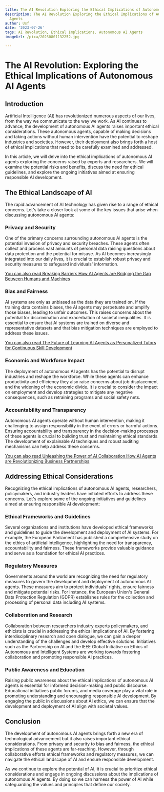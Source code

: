 ```yaml
---
title: The AI Revolution Exploring the Ethical Implications of Autonomous AI Agents
description: The AI Revolution Exploring the Ethical Implications of Autonomous AI
  Agents
author: Usf
date: '2023-07-26'
tags: AI Revolution, Ethical Implications, Autonomous AI Agents
imageUrl: /pixa/20230801132252.jpg

---
```

# The  AI Revolution: Exploring the Ethical Implications of  Autonomous AI Agents

##  Introduction

Artificial  Intelligence (AI) has revolutionized numerous aspects of our lives, from the way  we  communicate to the way we work. As AI continues to advance, the development of autonomous AI agents raises important ethical considerations. These autonomous agents, capable of making decisions and taking actions without human intervention have the potential to reshape industries and societies. However, their deployment also brings forth a host of ethical implications that need to be carefully examined and addressed.

In this article, we will delve into the ethical implications of autonomous AI agents exploring the concerns raised by experts and researchers.  We will examine  the potential risks and benefits, discuss the need for ethical guidelines,  and explore the ongoing initiatives aimed at ensuring responsible AI development.

## The Ethical Landscape of AI

The rapid advancement  of AI technology  has given rise to  a range of ethical concerns.  Let's take a  closer look at some of the key issues that arise when discussing autonomous AI agents:

### Privacy  and Security

One of the primary concerns  surrounding autonomous AI agents is the potential invasion of privacy and  security breaches. These agents often collect and process vast amounts of personal data raising questions about data protection  and the potential  for misuse. As AI becomes increasingly integrated into our daily  lives,  it is  crucial to establish robust privacy and security measures to safeguard individuals' information.

[You can also read  Breaking Barriers How AI Agents are Bridging the Gap Between Humans and Machines](Breaking%20Barriers%20How%20AI%20Agents%20are%20Bridging%20the%20Gap%20Between%20Humans%20and%20Machines)


### Bias and Fairness

AI  systems  are only as unbiased as the data they are trained on. If the training  data  contains biases, the AI agents may perpetuate and amplify those biases, leading  to unfair outcomes. This raises concerns about the  potential for discrimination  and exacerbation of  societal  inequalities. It is essential  to ensure that  AI systems are trained on diverse and representative datasets and that  bias mitigation techniques are employed to address these  issues.

[You can also read The Future of Learning AI Agents as Personalized Tutors for Continuous Skill Development](The%20Future%20of%20Learning%20AI%20Agents%20as%20Personalized%20Tutors%20for%20Continuous%20Skill%20Development)


### Economic and Workforce Impact

The deployment of autonomous AI  agents has the potential to disrupt industries and reshape the workforce. While these agents can enhance productivity and efficiency they also raise concerns about job displacement and the widening of the economic divide. It is  crucial to consider the  impact on employment and develop strategies to mitigate any  negative consequences, such as retraining programs and  social safety nets.

### Accountability and Transparency

Autonomous AI agents operate without human intervention, making it challenging to assign responsibility in the event of errors or harmful actions. Ensuring accountability  and transparency in the decision-making processes of these agents is crucial to building trust and maintaining ethical standards. The development of explainable AI techniques  and robust auditing  mechanisms can help address these concerns.

[You can also read Unleashing the Power  of AI Collaboration How AI Agents are Revolutionizing Business Partnerships](Unleashing%20the%20Power%20of%20AI%20Collaboration%20How%20AI%20Agents%20are%20Revolutionizing%20Business%20Partnerships)


## Addressing Ethical Considerations

Recognizing the ethical  implications of autonomous AI agents, researchers, policymakers, and industry leaders have initiated efforts  to address these concerns. Let's explore some of the  ongoing  initiatives  and guidelines aimed at ensuring responsible AI development:

### Ethical Frameworks and Guidelines

Several organizations and institutions have developed ethical frameworks and guidelines to guide the development and deployment of AI systems. For example, the European Parliament has published a comprehensive study  on the ethics of artificial intelligence, highlighting  the need for transparency, accountability  and fairness. These frameworks provide valuable guidance and serve as a foundation for ethical AI practices.

### Regulatory Measures

Governments around the world are recognizing the need for regulatory measures  to govern the development and deployment of autonomous AI agents.  These measures aim to protect individuals' rights, ensure fairness and mitigate  potential risks. For instance,  the European Union's  General Data Protection Regulation (GDPR) establishes rules for the collection and  processing of personal data including AI systems.

### Collaboration and  Research

Collaboration between researchers industry experts policymakers, and ethicists  is crucial in addressing the  ethical  implications of  AI. By fostering interdisciplinary research  and open  dialogue, we  can gain a deeper understanding of the  challenges and develop effective solutions. Initiatives such as the Partnership on  AI and the IEEE Global Initiative on Ethics of Autonomous and  Intelligent Systems are working  towards fostering collaboration  and promoting responsible  AI practices.

### Public Awareness and  Education

Raising public awareness about the ethical implications of autonomous AI agents is essential for  informed decision-making and public  discourse. Educational initiatives public forums, and media coverage play a vital role in promoting understanding and encouraging responsible AI development. By engaging the public in discussions about AI ethics, we can ensure that the development and deployment of AI align  with societal values.

##  Conclusion

The development of autonomous AI agents brings forth a new era of technological advancement but it also raises important ethical considerations. From privacy and security to bias and fairness, the  ethical implications of these agents are far-reaching. However, through collaborative efforts ethical frameworks  and regulatory measures, we can navigate the ethical  landscape of AI and ensure responsible  development.

As we continue to explore  the potential of AI, it is  crucial to prioritize ethical considerations and  engage in ongoing discussions about the implications of autonomous AI agents. By doing so we can harness  the power of AI while safeguarding  the values and principles that define our society.